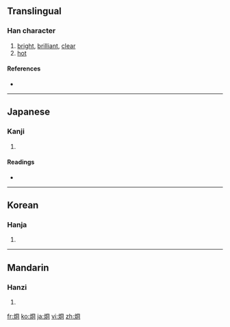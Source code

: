 {{also|炯}}
==Translingual==

===Han character===
{{Han char|rn=86|rad=火|as=07|sn=11|four=|canj=火月金口 (FBCR)}}

# [[bright]], [[brilliant]], [[clear]]
# [[hot]]

====References====
* {{Han ref|kx=0671.130|dkj=19040|dj=1080.100|hdz=32204.140|uh=70F1|ud=28913}}

----

==Japanese==

===Kanji===
{{ja-kanji|grade=|rs=火07}}

# {{defn|Japanese|sort=火07}}

====Readings====
* {{ja-readings|on=[[けい]] (kei), [[きょう]] (kyō)|kun=[[あきらか]] (akiraka)}}

----

==Korean==

===Hanja===
{{ko-hanja|hangeul=경|eumhun=|rv=gyeong|mr=kyŏng|y=kyeng}}

# {{defn|Korean|sort=火07}}

----

==Mandarin==

===Hanzi===
{{cmn-hanzi|pin=[[jiǒng]] ([[jiong3]])|wg=chiung<sup>3</sup>}}

# {{defn|Mandarin|sort=火07}}

[[fr:烱]]
[[ko:烱]]
[[ja:烱]]
[[vi:烱]]
[[zh:烱]]